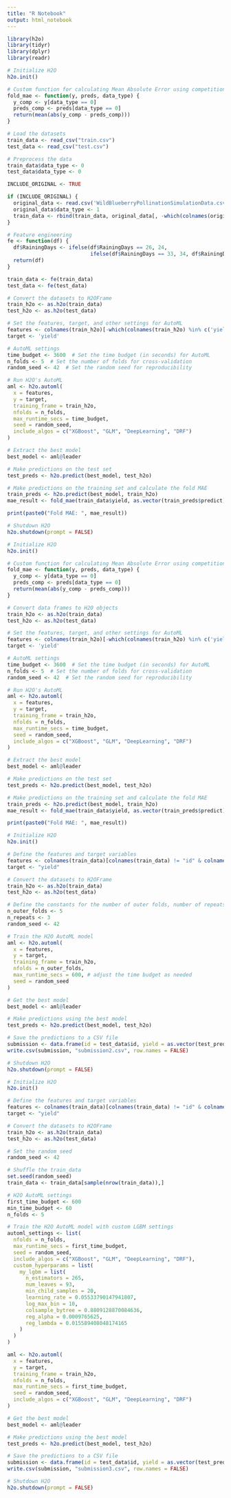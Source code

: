 ---
title: "R Notebook"
output: html_notebook
---

```{r}
library(h2o)
library(tidyr)
library(dplyr)
library(readr)

# Initialize H2O
h2o.init()

# Custom function for calculating Mean Absolute Error using competition training data
fold_mae <- function(y, preds, data_type) {
  y_comp <- y[data_type == 0]
  preds_comp <- preds[data_type == 0]
  return(mean(abs(y_comp - preds_comp)))
}

# Load the datasets
train_data <- read_csv("train.csv")
test_data <- read_csv("test.csv")

# Preprocess the data
train_data$data_type <- 0
test_data$data_type <- 0

INCLUDE_ORIGINAL <- TRUE

if (INCLUDE_ORIGINAL) {
  original_data <- read.csv('WildBlueberryPollinationSimulationData.csv')
  original_data$data_type <- 1
  train_data <- rbind(train_data, original_data[, -which(colnames(original_data) %in% 'Row#')])
}

# Feature engineering
fe <- function(df) {
  df$RainingDays <- ifelse(df$RainingDays == 26, 24,
                           ifelse(df$RainingDays == 33, 34, df$RainingDays))
  return(df)
}

train_data <- fe(train_data)
test_data <- fe(test_data)

# Convert the datasets to H2OFrame
train_h2o <- as.h2o(train_data)
test_h2o <- as.h2o(test_data)

# Set the features, target, and other settings for AutoML
features <- colnames(train_h2o)[-which(colnames(train_h2o) %in% c('yield', 'data_type'))]
target <- 'yield'

# AutoML settings
time_budget <- 3600  # Set the time budget (in seconds) for AutoML
n_folds <- 5  # Set the number of folds for cross-validation
random_seed <- 42  # Set the random seed for reproducibility

# Run H2O's AutoML
aml <- h2o.automl(
  x = features,
  y = target,
  training_frame = train_h2o,
  nfolds = n_folds,
  max_runtime_secs = time_budget,
  seed = random_seed,
  include_algos = c("XGBoost", "GLM", "DeepLearning", "DRF")
)

# Extract the best model
best_model <- aml@leader

# Make predictions on the test set
test_preds <- h2o.predict(best_model, test_h2o)

# Make predictions on the training set and calculate the fold MAE
train_preds <- h2o.predict(best_model, train_h2o)
mae_result <- fold_mae(train_data$yield, as.vector(train_preds$predict), train_data$data_type)

print(paste0("Fold MAE: ", mae_result))

# Shutdown H2O
h2o.shutdown(prompt = FALSE)

```

```{r}

# Initialize H2O
h2o.init()

# Custom function for calculating Mean Absolute Error using competition training data
fold_mae <- function(y, preds, data_type) {
  y_comp <- y[data_type == 0]
  preds_comp <- preds[data_type == 0]
  return(mean(abs(y_comp - preds_comp)))
}

# Convert data frames to H2O objects
train_h2o <- as.h2o(train_data)
test_h2o <- as.h2o(test_data)

# Set the features, target, and other settings for AutoML
features <- colnames(train_h2o)[-which(colnames(train_h2o) %in% c('yield', 'data_type'))]
target <- 'yield'

# AutoML settings
time_budget <- 3600  # Set the time budget (in seconds) for AutoML
n_folds <- 5  # Set the number of folds for cross-validation
random_seed <- 42  # Set the random seed for reproducibility

# Run H2O's AutoML
aml <- h2o.automl(
  x = features,
  y = target,
  training_frame = train_h2o,
  nfolds = n_folds,
  max_runtime_secs = time_budget,
  seed = random_seed,
  include_algos = c("XGBoost", "GLM", "DeepLearning", "DRF")
)

# Extract the best model
best_model <- aml@leader

# Make predictions on the test set
test_preds <- h2o.predict(best_model, test_h2o)

# Make predictions on the training set and calculate the fold MAE
train_preds <- h2o.predict(best_model, train_h2o)
mae_result <- fold_mae(train_data$yield, as.vector(train_preds$predict), train_data$data_type)

print(paste0("Fold MAE: ", mae_result))

```

```{r}
# Initialize H2O
h2o.init()

# Define the features and target variables
features <- colnames(train_data)[colnames(train_data) != "id" & colnames(train_data) != "yield"]
target <- "yield"

# Convert the datasets to H2OFrame
train_h2o <- as.h2o(train_data)
test_h2o <- as.h2o(test_data)

# Define the constants for the number of outer folds, number of repeats, and the random seed
n_outer_folds <- 5
n_repeats <- 3
random_seed <- 42

# Train the H2O AutoML model
aml <- h2o.automl(
  x = features,
  y = target,
  training_frame = train_h2o,
  nfolds = n_outer_folds,
  max_runtime_secs = 600, # adjust the time budget as needed
  seed = random_seed
)

# Get the best model
best_model <- aml@leader

# Make predictions using the best model
test_preds <- h2o.predict(best_model, test_h2o)

# Save the predictions to a CSV file
submission <- data.frame(id = test_data$id, yield = as.vector(test_preds$predict))
write.csv(submission, "submission2.csv", row.names = FALSE)

# Shutdown H2O
h2o.shutdown(prompt = FALSE)

```

```{r}
# Initialize H2O
h2o.init()

# Define the features and target variables
features <- colnames(train_data)[colnames(train_data) != "id" & colnames(train_data) != "yield"]
target <- "yield"

# Convert the datasets to H2OFrame
train_h2o <- as.h2o(train_data)
test_h2o <- as.h2o(test_data)

# Set the random seed
random_seed <- 42

# Shuffle the train_data
set.seed(random_seed)
train_data <- train_data[sample(nrow(train_data)),]

# H2O AutoML settings
first_time_budget <- 600
min_time_budget <- 60
n_folds <- 5

# Train the H2O AutoML model with custom LGBM settings
automl_settings <- list(
  nfolds = n_folds,
  max_runtime_secs = first_time_budget,
  seed = random_seed,
  include_algos = c("XGBoost", "GLM", "DeepLearning", "DRF"),
  custom_hyperparams = list(
    my_lgbm = list(
      n_estimators = 265,
      num_leaves = 93,
      min_child_samples = 20,
      learning_rate = 0.05533790147941807,
      log_max_bin = 10,
      colsample_bytree = 0.8809128870084636,
      reg_alpha = 0.0009765625,
      reg_lambda = 0.015589408048174165
    )
  )
)

aml <- h2o.automl(
  x = features,
  y = target,
  training_frame = train_h2o,
  nfolds = n_folds,
  max_runtime_secs = first_time_budget,
  seed = random_seed,
  include_algos = c("XGBoost", "GLM", "DeepLearning", "DRF")
)

# Get the best model
best_model <- aml@leader

# Make predictions using the best model
test_preds <- h2o.predict(best_model, test_h2o)

# Save the predictions to a CSV file
submission <- data.frame(id = test_data$id, yield = as.vector(test_preds$predict))
write.csv(submission, "submission3.csv", row.names = FALSE)

# Shutdown H2O
h2o.shutdown(prompt = FALSE)

```



